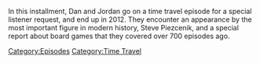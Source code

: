 {{DEFAULTSORT:
    #_EPISODE_0884:August 8, 2012
}}{{Episode
    | title           = August 8, 2012
    | caption         = Listen to this episode on [https://knowledgefight.libsyn.com/884-august-8-2012 Libsyn] [None Spotify], Read the [[Transcript/884: August 8, 2012|Unofficial Transcript]]
    | episodeNumber   = 884
    | length          = 01:36:40
    | airDate         = January 3, 2024
    | coverageDate    = August 8, 2012
    | episodeType     = [[:Category:Time Travel|Time Travel]]
    | appearance      = [[Steve Piezcenik]]
    | previousEpisode = [[883: More Like Jimmy Bore]]
    | nextEpisode     = [[885: January 3, 2024]]
}}

{{Stub}}

In this installment, Dan and Jordan go on a time travel episode for a special listener request, and end up in 2012.  They encounter an appearance by the most important figure in modern history, Steve Piezcenik, and a special report about board games that they covered over 700 episodes ago.

[[Category:Episodes]]
[[Category:Time Travel]]
